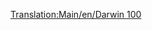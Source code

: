 [[Translation:Main/en/Darwin 100]]
{{Template:Vliegtuig/Nl
|Name=Darwin 100
|Image=[[File:en/Boeing727.png|FPP Dart]]
|Cost=36.919 (73,828)
|Speed=947 kph (592 MPH)
|Annual=6.750 (13,500)
|Designed=1962
|Lifespan=25
|Capacity=170 passagiers & 35 zakken post
|Description=Het eerste Darwin vliegtuig, de nieuwe naam voor Boeing vliegtuigen.
|Real-lifeWikilink=Boeing 727
|Real-life=Boeing 727
}}